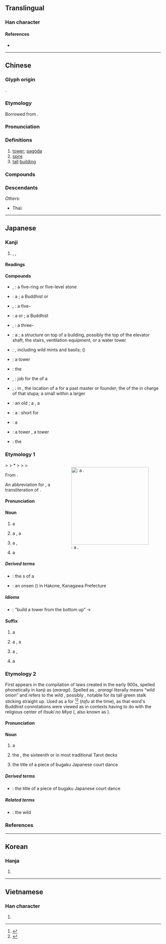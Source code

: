 {{also|墖}}
{{character info/new}}
==Translingual==

===Han character===
{{Han char|rn=32|rad=土|as=10|sn=13|four=44161|canj=GTOR|ids=⿰土荅}}

====References====
* {{Han ref|kx=0235.140|dkj=05332|dj=0473.070|hdz=10460.060|uh=5854|ud=22612|bh=B6F0|bd=46832}}

----

==Chinese==
{{zh-forms}}

===Glyph origin===
{{Han etym}}
{{Han compound|土|荅|ls=psc|c1=s|c2=p}}.

===Etymology===
Borrowed from {{bor|zh|sa|स्तूप||[[stupa]]}}.

===Pronunciation===
{{zh-pron
|m=tǎ
|ma=Zh-ta.ogg
|c=taap3
|h=pfs=thap
|md=ták
|mn=ml:thap/thah
|mn_note=thap - literary; thah - vernacular
|mn-t=tah4
|w=4thaq
|mc=y
|oc=y
|cat=n
}}

===Definitions===
{{zh-hanzi}}

# [[tower]]; [[pagoda]]
# [[spire]]
# [[tall]] [[building]]

===Compounds===
{{zh-der|九層塔|保俶塔|保叔塔|倫敦鐵塔|僧塔|毛里塔尼亞|冷水塔|北塔山|千佛塔|半截塔|名標雁塔|塔吉克|塔吉克族|塔吊|塔塔爾|塔塔爾族|塔墩|塔布|塔手綢|塔斯社|塔灰|塔臺|塔里木河|塔非亞酒|塔頭|多寶塔|大雁塔|寶塔|寶塔糖|寶塔線|寶塔菜|寶塔詩|庫穆塔格|打塔墩|托塔天王|方尖塔|東塔宗|比薩斜塔|水塔|水晶塔|炮塔|燈塔|玄祕塔碑|珍珠塔|祭塔|管制塔臺|紀念塔|納骨塔|聚沙成塔|肯塔基州|腦塔|舍利塔|衣缽塔|西塔琴|象牙塔|赤塔|跳傘塔|跳塔輪鍘|通天塔|金字塔|鋪塔|鐘塔|鐵塔|雁塔|雁塔題名|雷峰塔|靈骨塔|青貯塔|骨灰塔|雙峰塔}}

===Descendants===
{{CJKV||とう|탑|tháp}}
''Others'':
* Thai: {{th-l|ถะ||pagoda}}

----

==Japanese==

===Kanji===
{{ja-kanji|grade=c|rs=土10|kyu=墖}}

# {{l|en|pagoda}}, {{l|en|tower}}, {{l|en|steeple}}

====Readings====
{{ja-readings
|goon=とう<たふ
|kanon=とう<たふ
|kun=てら, おか, あららぎ-
}}

====Compounds====
{{der-top|Compounds}}
* {{ja-r|五輪の石塔|ごりん の せきとう}}, {{ja-r|五輪の塔|ごりん の とう}}: a five-ring or five-level stone {{l|en|stupa}}
* {{ja-r|仏塔|ぶっとう}}: a {{l|en|Buddhist}} {{l|en|reliquary}} {{l|en|stupa}}; a Buddhist {{l|en|temple}} {{l|en|pagoda}} or {{l|en|stupa}}
* {{ja-r|五重塔|ごじゅう の とう}}, {{ja-r|五重の塔|ごじゅう の とう}}: a five-{{l|en|storey}} {{l|en|pagoda}}
* {{ja-r|石塔|せきとう}}: a {{l|en|stone}} {{l|en|pagoda}} or {{l|en|stupa}}; a Buddhist {{l|en|tombstone}}
* {{ja-r|三重塔|さんじゅう の とう}}, {{ja-r|三重の塔|さんじゅう の とう}}: a three-{{l|en|storey}} {{l|en|pagoda}}
* {{ja-r|塔屋|とうや}}: a {{l|en|penthouse}}; a structure on top of a building, possibly the top of the elevator shaft, the stairs, ventilation equipment, or a water tower
* {{ja-r|塔花|とうばな}}: {{l|en|genus}} {{taxlink|Clinopodium|genus|noshow=1}}, including wild mints and basils; {{l|en|slender}} {{l|en|wild}} {{l|en|basil}} ({{taxlink|Clinopodium gracile|species|noshow=1}})
{{der-mid}}
* {{ja-r|塔型クレーン|とうがた クレーン}}: a tower {{l|en|crane}}
* {{ja-r|塔克拉瑪干砂漠|^たくらまかん さばく}}: the {{l|en|Taklamakan Desert}}
* {{ja-r|塔主|たっす}}, {{ja-r|塔司|たっす}}: job {{l|en|title}} for the {{l|en|caretaker}} of a {{l|en|Buddhist}} {{l|en|cemetery}}
* {{ja-r|塔頭|たっちゅう}}, {{ja-r|塔中|たっちゅう}}: in {{l|en|Zen}} {{l|en|Buddhism}}, the location of a {{l|en|stupa}} for a past master or founder; the {{l|en|title}} of the {{l|en|monk}} in charge of that stupa; a small {{l|en|chapel}} within a larger {{l|en|temple}}
* {{ja-r|塔頭|たっちょう}}: an old {{l|en|grave}}; a {{l|en|graveyard}}, a {{l|en|cemetery}}
* {{ja-r|塔婆|とうば}}: a {{l|en|stupa}}: short for {{m|ja|卒塔婆|tr=sotōba}}
* {{ja-r|塔廟|とうびょう}}: a {{l|en|Buddhist}} {{l|en|reliquary}} {{l|en|stupa}}
* {{ja-r|塔望遠鏡|とうぼうえんきょう}}: a tower {{l|en|telescope}}, a tower {{l|en|observatory}}
* {{ja-r|塔里木|^タリム}}: the {{l|en|Tarim Basin}}
{{der-bottom}}

===Etymology 1===
<div style="float:right;">
{{wikipedia|lang=ja}}
{{wikipedia|Pagoda}}
[[File:Chokeiji03s2048.jpg|thumb|250px|{{m|ja|塔}|tr=tō}}: a '''{{l|en|pagoda}}'''.]]
</div>
{{IPAchar|/tapu/}} > {{IPAchar|/taɸu/}} > *{{IPAchar|/tawu/}} > {{IPAchar|/tau/}} > {{IPAchar|/tɔː/}} > {{IPAchar|/toː/}}

From {{bor|ja|ltc|sort=とう|-}} {{ltc-l|塔|tower, pagoda, spire}}.

An abbreviation for {{m|ja|卒塔婆|tr=sotoba</i>, <i>sotōba}}, a transliteration of {{der|ja|sort=とう|sa|स्तूप||heap}} .

====Pronunciation====
{{ja-pron|yomi=goon|とう|acc=1|acc_ref=DJR}}

====Noun====
{{ja-noun|とう|hhira=たふ}}

# a {{l|en|tower}} {{gl|structure}}
#: {{ja-usex|二つの'''塔'''|^ふたつ の '''^とう'''|{{w|The Two Towers|The Two '''Towers'''}}}}
# {{lb|ja|Buddhism|sort=とう}} a {{l|en|pagoda}}, a {{l|en|stupa}}
# {{lb|ja|Christianity|sort=とう}} a {{l|en|steeple}}, {{l|en|spire}}
# {{lb|ja|of a castle or fortification}} a {{l|en|turret}}

=====Derived terms=====
{{der-top}}
* {{ja-r|塔の層|とう の こし}}: the {{l|en|stacked}} {{l|en|floor}}s of a {{l|en|pagoda}}
* {{ja-r|塔ノ沢温泉|^とう ノ ^さわ ^おんせん}}: an onsen ({{l|en|hot spring}}) in Hakone, Kanagawa Prefecture
{{der-bottom}}

=====Idioms=====
{{der-top|Idioms}}
* {{ja-r|塔は下から組め|とう は した から くめ}}: “build a tower from the bottom up” → {{l|en|no good building without a good foundation}}
{{der-bottom}}

====Suffix====
{{ja-pos|とう|hhira=たふ|suffix}}

# {{qualifier|in general}} a {{l|en|tower}}
# {{qualifier|Buddhist}} a {{l|en|pagoda}}, a {{l|en|stupa}}
# {{qualifier|Christian}} a {{l|en|steeple}}, {{l|en|spire}}
# {{qualifier|of a castle or fortification}} a {{l|en|turret}}

===Etymology 2===
First appears in the ''{{w|Engishiki}}'' compilation of laws created in the early 900s, spelled phonetically in kanji as {{lang|ja|阿良良伎}} (''araragi''). Spelled as {{m|ja|蘭}}, ''araragi'' literally means “wild onion” and refers to the wild {{l|en|rocambole}}, possibly {{l|en|hardneck}} {{l|en|garlic}}, notable for its tall green stalk sticking straight up. Used as a {{l|en|euphemism}} for {{lang|ja|塔}}<ref name="KDJ">{{R:Kokugo Dai Jiten}}</ref><ref name="DJR">{{R:Daijirin}}</ref> (''tafu'' at the time), as that word's Buddhist connotations were viewed as {{l|en|taboo}} in contexts having to do with the religious center of ''Itsuki no Miya'' ({{l|ja|斎宮}}, also known as ''{{w|Saikū}}'').

====Pronunciation====
{{ja-pron|yomi=k|あららぎ}}

====Noun====
{{ja-noun|あららぎ}}

# {{lb|ja|sort=あららぎ|obsolete|euphemism}} a {{l|en|tower}}
# {{lb|ja|sort=あららぎ|tarot}} the {{l|en|tower}}, the sixteenth {{l|en|trump}} or {{l|en|major arcana}} {{l|en|card}} in most traditional Tarot decks
# {{short for|lang=ja|sort=あららぎ|塔舞|tr=Araragimai|nocap=1|dot=:}} the title of a piece of bugaku Japanese court dance

=====Derived terms=====
{{der-top}}
* {{ja-r|塔舞|^あららぎまい}}: the title of a piece of bugaku Japanese court dance
{{der-bottom}}

=====Related terms=====
{{rel-top}}
* {{m|ja|蘭|tr=araragi}}: the wild {{l|en|rocambole}}
{{rel-bottom}}

===References===
<references/>

----

==Korean==

===Hanja===
{{ko-hanja|hangeul=[[탑]]|mr=t'ap}}

# {{defn|lang=ko|sort=土10}}

----

==Vietnamese==

===Han character===
{{vi-hantu|[[tháp]], [[thạp]], [[thóp]]|rs=土10}}

# {{defn|lang=vi|sort=土10}}
